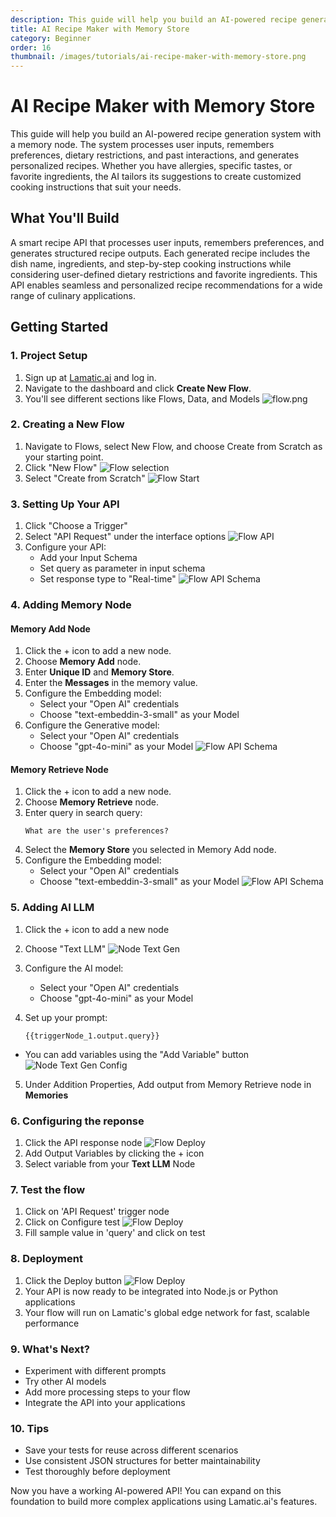 ```yaml
---
description: This guide will help you build an AI-powered recipe generation system with memory. The system remembers user preferences, dietary restrictions, and past interactions to generate personalized recipes. Whether you have allergies, specific tastes, or favorite ingredients, the AI tailors its suggestions to create customized cooking instructions that suit your needs.
title: AI Recipe Maker with Memory Store
category: Beginner
order: 16
thumbnail: /images/tutorials/ai-recipe-maker-with-memory-store.png
---
```


# AI Recipe Maker with Memory Store

This guide will help you build an AI-powered recipe generation system with a memory node. The system processes user inputs, remembers preferences, dietary restrictions, and past interactions, and generates personalized recipes. Whether you have allergies, specific tastes, or favorite ingredients, the AI tailors its suggestions to create customized cooking instructions that suit your needs.

## What You'll Build

A smart recipe API that processes user inputs, remembers preferences, and generates structured recipe outputs. Each generated recipe includes the dish name, ingredients, and step-by-step cooking instructions while considering user-defined dietary restrictions and favorite ingredients. This API enables seamless and personalized recipe recommendations for a wide range of culinary applications.

## Getting Started

### 1. Project Setup

1. Sign up at [Lamatic.ai](https://lamatic.ai/) and log in.
1. Navigate to the dashboard and click **Create New Flow**.
1. You'll see different sections like Flows, Data, and Models
   ![flow.png](./img/ai-review-responder/flow.png)

### 2. Creating a New Flow

1. Navigate to Flows, select New Flow, and choose Create from Scratch as your starting point.
2. Click "New Flow"
   ![Flow selection](./img/ai-review-responder/flow-select.png)
3. Select "Create from Scratch"
   ![Flow Start](./img/ai-review-responder/flow-start.png)

### 3. Setting Up Your API

1. Click "Choose a Trigger"
2. Select "API Request" under the interface options
   ![Flow API](./img/ai-review-responder/flow-step2.png)
3. Configure your API:
   - Add your Input Schema
   - Set query as parameter in input schema
   - Set response type to "Real-time"
     ![Flow API Schema](./img/recipe-gen-with-memory/api-schema.png)

### 4. Adding Memory Node

#### Memory Add Node

1. Click the + icon to add a new node.
2. Choose **Memory Add** node.
3. Enter **Unique ID** and **Memory Store**.
4. Enter the **Messages** in the memory value.
5. Configure the Embedding model:
   - Select your "Open AI" credentials
   - Choose "text-embeddin-3-small" as your Model
6. Configure the Generative model:
   - Select your "Open AI" credentials
   - Choose "gpt-4o-mini" as your Model
     ![Flow API Schema](./img/recipe-gen-with-memory/memory-node1.png)

#### Memory Retrieve Node

1. Click the + icon to add a new node.
2. Choose **Memory Retrieve** node.
3. Enter query in search query:
   ```
   What are the user's preferences?
   ```
4. Select the **Memory Store** you selected in Memory Add node.
5. Configure the Embedding model:
   - Select your "Open AI" credentials
   - Choose "text-embeddin-3-small" as your Model
     ![Flow API Schema](./img/recipe-gen-with-memory/memory-node2.png)

### 5. Adding AI LLM

1. Click the + icon to add a new node
2. Choose "Text LLM"
   ![Node Text Gen](./img/recipe-gen-with-memory/text-gen-node1.png)
3. Configure the AI model:
   - Select your "Open AI" credentials
   - Choose "gpt-4o-mini" as your Model
4. Set up your prompt:

   ```
   {{triggerNode_1.output.query}}

   ```

- You can add variables using the "Add Variable" button
  ![Node Text Gen Config](./img/recipe-gen-with-memory/text-gen-node2.png)

5. Under Addition Properties, Add output from Memory Retrieve node in **Memories**

### 6. Configuring the reponse

1. Click the API response node
   ![Flow Deploy](./img/recipe-gen-with-memory/response-node.png)
2. Add Output Variables by clicking the + icon
3. Select variable from your **Text LLM** Node

### 7. Test the flow

1. Click on 'API Request' trigger node
2. Click on Configure test
   ![Flow Deploy](./img/recipe-gen-with-memory/testing.png)
3. Fill sample value in 'query' and click on test

### 8. Deployment

1. Click the Deploy button
   ![Flow Deploy](./img/ai-review-responder/deploy.png)
2. Your API is now ready to be integrated into Node.js or Python applications
3. Your flow will run on Lamatic's global edge network for fast, scalable performance

### 9. What's Next?

- Experiment with different prompts
- Try other AI models
- Add more processing steps to your flow
- Integrate the API into your applications

### 10. Tips

- Save your tests for reuse across different scenarios
- Use consistent JSON structures for better maintainability
- Test thoroughly before deployment

Now you have a working AI-powered API! You can expand on this foundation to build more complex applications using Lamatic.ai's features.
